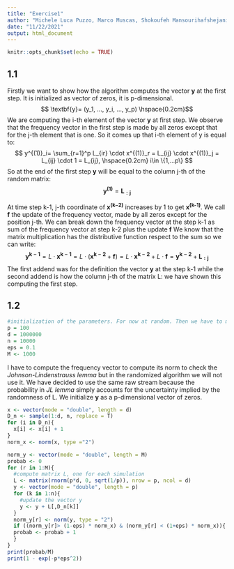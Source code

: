 ```yaml
---
title: "Exercise1"
author: "Michele Luca Puzzo, Marco Muscas, Shokoufeh Mansourihafshejani"
date: "11/22/2021"
output: html_document
---
```


```r
knitr::opts_chunk$set(echo = TRUE)
```

## 1.1
Firstly we want to show how the algorithm computes the vector **y** at the first step. It is initialized as vector of zeros, it is p-dimensional. 
$$ \textbf{y}= (y_1, ..., y_i, ..., y_p) \hspace{0.2cm}$$
We are computing the i-th element of the vector **y** at first step. We observe that the frequency vector in the first step is made by all zeros except that for the j-th element that is one.
So it comes up that i-th element of y is equal to:
$$ y^{(1)}_i= \sum_{r=1}^p L_{ir} \cdot x^{(1)}_r = L_{ij} \cdot x^{(1)}_j = L_{ij} \cdot 1 = L_{ij}, \hspace{0.2cm} i\in \{1,...p\} $$
So at the end of the first step **y** will be equal to the column j-th of the random matrix: 
$$ \mathbf{y^{(1)}}= \mathbf{L_{:j}} $$

At time step k-1, j-th coordinate of **x^(k−2)^** increases by 1 to get **x^(k-1)^**. We call **f** the update of the frequency vector, made by all zeros except for the position j-th. We can break down the frequency vector at the step k-1 as sum of the frequency vector at step k-2 plus the update **f**
We know that the matrix multiplication has the distributive function respect to the sum so we can write:
$$ \mathbf{y^{k-1}} = L \cdot \mathbf{x^{k-1}} = L \cdot (\mathbf{x^{k-2}} + \mathbf{f}) = L \cdot \mathbf{x^{k-2}} + L \cdot  \mathbf{f} =  \mathbf{y^{k-2}} + \mathbf{L_{:j}}$$
The first addend was for the definition the vector **y** at the step k-1 while the second addend is how the column j-th of the matrix L: we have shown this computing the first step. 

## 1.2


```r
#initialization of the parameters. For now at random. Then we have to make some trials with bunch of them 
p = 100
d = 1000000
n = 10000
eps = 0.1
M <- 1000
```

I have to compute the frequency vector to compute its norm to check the *Johnson-Lindenstrauss lemma* but in the randomized algorithm we will not use it. We have decided to use the same raw stream because the probability in *JL lemma* simply accounts for the uncertainty implied by the randomness of L. 
We initialize **y** as a p-dimensional vector of zeros. 

```r

x <- vector(mode = "double", length = d)
D_n <- sample(1:d, n, replace = T)
for (i in D_n){
  x[i] <- x[i] + 1 
}
norm_x <- norm(x, type ="2")
```




```r

norm_y <- vector(mode = "double", length = M)
probab <- 0
for (r in 1:M){
  #compute matrix L, one for each simulation 
  L <- matrix(rnorm(p*d, 0, sqrt(1/p)), nrow = p, ncol = d)
  y <- vector(mode = "double", length = p)
  for (k in 1:n){
    #update the vector y
    y <- y + L[,D_n[k]]
  }
  norm_y[r] <- norm(y, type = "2")
  if ((norm_y[r]> (1-eps) * norm_x) & (norm_y[r] < (1+eps) * norm_x)){
  probab <- probab + 1 
  }
}
print(probab/M)
print(1 - exp(-p*eps^2))

```

```r

```
